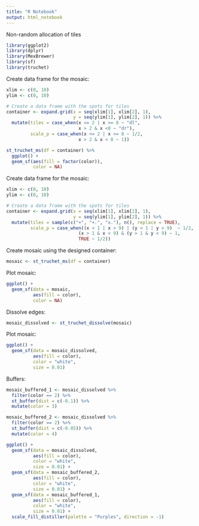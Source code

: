 ```yaml
---
title: "R Notebook"
output: html_notebook
---
```


Non-random allocation of tiles
```r
library(ggplot2)
library(dplyr)
library(MexBrewer)
library(sf)
library(truchet)
```

Create data frame for the mosaic:
```r
xlim <- c(0, 10)
ylim <- c(0, 10)

# Create a data frame with the spots for tiles
container <- expand.grid(x = seq(xlim[1], xlim[2], 1),
                         y = seq(ylim[1], ylim[2], 1)) %>%
  mutate(tiles = case_when(x <= 2 | x >= 8 ~ "dl", 
                           x > 2 & x <8 ~ "dr"),
         scale_p = case_when(x <= 2 | x >= 8 ~ 1/2, 
                           x > 2 & x < 8 ~ 1))
```

```r
st_truchet_ms(df = container) %>%
  ggplot() +
  geom_sf(aes(fill = factor(color)),
          color = NA)
```

Create data frame for the mosaic:
```r
xlim <- c(0, 10)
ylim <- c(0, 10)

# Create a data frame with the spots for tiles
container <- expand.grid(x = seq(xlim[1], xlim[2], 1),
                         y = seq(ylim[1], ylim[2], 1)) %>%
  mutate(tiles = sample(c("+", "+.", "x."), n(), replace = TRUE),
         scale_p = case_when((x < 1 | x > 9) | (y < 1 | y > 9)  ~ 1/2,
                           (x > 1 & x < 9) & (y > 1 & y < 9) ~ 1,
                           TRUE ~ 1/2))
```

Create mosaic using the designed container:
```r
mosaic <- st_truchet_ms(df = container)
```

Plot mosaic:
```r
ggplot() +
  geom_sf(data = mosaic,
          aes(fill = color),
          color = NA)
```

Dissolve edges:
```r
mosaic_dissolved <- st_truchet_dissolve(mosaic)
```

Plot mosaic:
```r
ggplot() +
  geom_sf(data = mosaic_dissolved,
          aes(fill = color),
          color = "white",
          size = 0.01)
```

Buffers:
```r
mosaic_buffered_1 <- mosaic_dissolved %>%
  filter(color == 2) %>%
  st_buffer(dist = c(-0.1)) %>%
  mutate(color = 3)

mosaic_buffered_2 <- mosaic_dissolved %>%
  filter(color == 2) %>%
  st_buffer(dist = c(-0.05)) %>%
  mutate(color = 4)
```

```r
ggplot() + 
  geom_sf(data = mosaic_dissolved,
          aes(fill = color),
          color = "white",
          size = 0.01) +
  geom_sf(data = mosaic_buffered_2,
          aes(fill = color),
          color = "white",
          size = 0.01) +
  geom_sf(data = mosaic_buffered_1,
          aes(fill = color),
          color = "white",
          size = 0.01) +
  scale_fill_distiller(palette = "Purples", direction = -1)
```


